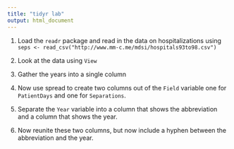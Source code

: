 ---
title: "tidyr lab"
output: html_document
---

1. Load the `readr` package and read in the data on hospitalizations using
`seps <- read_csv("http://www.mm-c.me/mdsi/hospitals93to98.csv")`

2. Look at the data using `View`

3. Gather the years into a single column

4. Now use spread to create two columns out of the `Field` variable one for `PatientDays` and one for `Separations`. 

5. Separate the `Year` variable into a column that shows the abbreviation and a column that shows the year. 

6. Now reunite these two columns, but now include a hyphen between the abbreviation and the year. 

